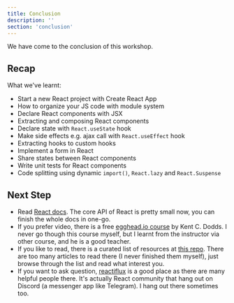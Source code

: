 ```yaml
---
title: Conclusion
description: ''
section: 'conclusion'
---
```


We have come to the conclusion of this workshop.

## Recap

What we've learnt:

- Start a new React project with Create React App
- How to organize your JS code with module system
- Declare React components with JSX
- Extracting and composing React components
- Declare state with `React.useState` hook
- Make side effects e.g. ajax call with `React.useEffect` hook
- Extracting hooks to custom hooks
- Implement a form in React
- Share states between React components
- Write unit tests for React components
- Code splitting using dynamic `import()`, `React.lazy` and `React.Suspense`

## Next Step

- Read [React docs][react-docs]. The core API of React is pretty small now, you can finish the whole docs in one-go.
- If you prefer video, there is a free [egghead.io course][eggheadio-react-intro] by Kent C. Dodds. I never go though this course myself, but I learnt from the instructor via other course, and he is a good teacher.
- If you like to read, there is a curated list of resources at [this repo][react-redux-links]. There are too many articles to read there (I never finished them myself), just browse through the list and read what interest you.
- If you want to ask question, [reactiflux] is a good place as there are many helpful people there. It's actually React community that hang out on Discord (a messenger app like Telegram). I hang out there sometimes too.

[react-docs]: https://reactjs.org/docs
[eggheadio-react-intro]: https://egghead.io/courses/the-beginner-s-guide-to-react
[react-redux-links]: https://github.com/markerikson/react-redux-links
[reactiflux]: https://www.reactiflux.com/
